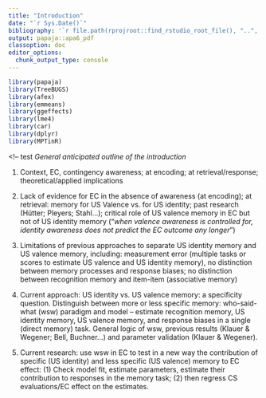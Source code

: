 ```yaml
---
title: "Introduction"
date: "`r Sys.Date()`"
bibliography: '`r file.path(rprojroot::find_rstudio_root_file(), "..", "methexp.bib")`'
output: papaja::apa6_pdf
classoption: doc
editor_options:
  chunk_output_type: console
---
```


```r
library(papaja)
library(TreeBUGS)
library(afex)
library(emmeans)
library(ggeffects)
library(lme4)
library(car)
library(dplyr)
library(MPTinR)
```

<!-- KB: -->

<!-- - introduce EC, explain importance of memory: recognizing CS, recollecting US valence and/or US identity -->
<!-- - introduce current methodological approaches and describe problems (measurement error, biases, ...) need for formal model -->
<!-- - introduce who-said-what model as candidate for estimating recognition, US valence recollection, US identity recollection (without measurement error) and separating memory from response biases -->
<!-- - describe advantages for experimental and correlative research -->
<!-- - introduce present research: develop procedure, fit model, validate parameters via correlations -->

<!-- test
*General anticipated outline of the introduction*

1. Context, EC, contingency awareness; at encoding; at retrieval/response; theoretical/applied implications

2. Lack of evidence for EC in the absence of awareness (at encoding); at retrieval: memory for US Valence vs. for US identity; past research (Hütter; Pleyers; Stahl...); critical role of US valence memory in EC but not of US identity memory ("*when valence awareness is controlled for, identity awareness does not predict the EC outcome any longer*")

3. Limitations of previous approaches to separate US identity memory and US valence memory, including: measurement error (multiple tasks or scores to estimate US valence and US identity memory), no distinction between memory processes and response biases; no distinction between recognition memory and item-item (associative memory)

4. Current approach: US identity vs. US valence memory: a specificity question. Distinguish between more or less specific memory: who-said-what (wsw) paradigm and model -- estimate recognition memory, US identity memory, US valence memory, and response biases in a single (direct memory) task. General logic of wsw, previous results (Klauer & Wegener; Bell, Buchner...) and parameter validation (Klauer & Wegener). 

5. Current research: use wsw in EC to test in a new way the contribution of specific (US identity) and less specific (US valence) memory to EC effect: (1) Check model fit, estimate parameters, estimate their contribution to responses in the memory task; (2) then regress CS evaluations/EC effect on the estimates.